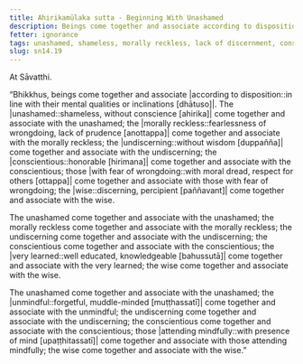 ```yaml
---
title: Ahirikamūlaka sutta - Beginning With Unashamed
description: Beings come together and associate according to disposition. The unashamed come together and associate with the unashamed; and other pairs of dispositions are mentioned.
fetter: ignorance
tags: unashamed, shameless, morally reckless, lack of discernment, conscientious, with fear of wrongdoing, muddle-minded, mindful, very learned, wise, beings, friendship, disposition, mental qualities, sn, sn12-21, sn14
slug: sn14.19
---
```


At Sāvatthi.

“Bhikkhus, beings come together and associate |according to disposition::in line with their mental qualities or inclinations [dhātuso]|. The |unashamed::shameless, without conscience [ahirika]| come together and associate with the unashamed; the |morally reckless::fearlessness of wrongdoing, lack of prudence [anottappa]| come together and associate with the morally reckless; the |undiscerning::without wisdom [duppañña]| come together and associate with the undiscerning; the |conscientious::honorable [hirimana]| come together and associate with the conscientious; those |with fear of wrongdoing::with moral dread, respect for others [ottappa]| come together and associate with those with fear of wrongdoing; the |wise::discerning, percipient [paññavant]| come together and associate with the wise.

The unashamed come together and associate with the unashamed; the morally reckless come together and associate with the morally reckless; the undiscerning come together and associate with the undiscerning; the conscientious come together and associate with the conscientious; the |very learned::well educated, knowledgeable [bahussutā]| come together and associate with the very learned; the wise come together and associate with the wise.

The unashamed come together and associate with the unashamed; the |unmindful::forgetful, muddle-minded [muṭṭhassatī]| come together and associate with the unmindful; the undiscerning come together and associate with the undiscerning; the conscientious come together and associate with the conscientious; those |attending mindfully::with presence of mind [upaṭṭhitassatī]| come together and associate with those attending mindfully; the wise come together and associate with the wise.”